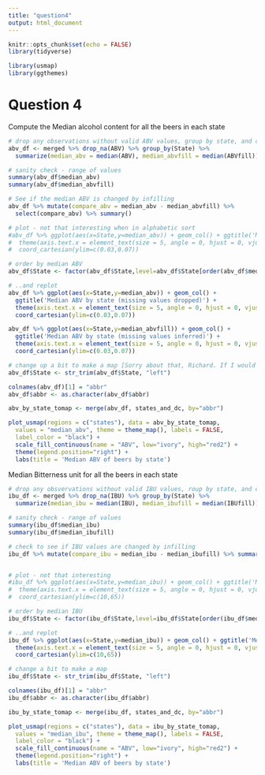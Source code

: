 ```yaml
---
title: "question4"
output: html_document
---
```


```r
knitr::opts_chunk$set(echo = FALSE)
library(tidyverse)

library(usmap)
library(ggthemes)

```

# Question 4
Compute the Median alcohol content for all the beers in each state
```r
# drop any observations without valid ABV values, group by state, and compute the median
abv_df <- merged %>% drop_na(ABV) %>% group_by(State) %>% 
  summarize(median_abv = median(ABV), median_abvfill = median(ABVfill)) 

# sanity check - range of values
summary(abv_df$median_abv)
summary(abv_df$median_abvfill)

# See if the median ABV is changed by infilling
abv_df %>% mutate(compare_abv = median_abv - median_abvfill) %>% 
  select(compare_abv) %>% summary()

# plot - not that interesting when in alphabetic sort
#abv_df %>% ggplot(aes(x=State,y=median_abv)) + geom_col() + ggtitle('Median ABV by state') +
#  theme(axis.text.x = element_text(size = 5, angle = 0, hjust = 0, vjust = 0, face = "plain")) +
#  coord_cartesian(ylim=c(0.03,0.07))

# order by median ABV
abv_df$State <- factor(abv_df$State,level=abv_df$State[order(abv_df$median_abv,decreasing=TRUE)])

# ..and replot
abv_df %>% ggplot(aes(x=State,y=median_abv)) + geom_col() + 
  ggtitle('Median ABV by state (missing values dropped)') +
  theme(axis.text.x = element_text(size = 5, angle = 0, hjust = 0, vjust = 0, face = "plain")) +
  coord_cartesian(ylim=c(0.03,0.07))

abv_df %>% ggplot(aes(x=State,y=median_abvfill)) + geom_col() + 
  ggtitle('Median ABV by state (missing values inferred)') +
  theme(axis.text.x = element_text(size = 5, angle = 0, hjust = 0, vjust = 0, face = "plain")) +
  coord_cartesian(ylim=c(0.03,0.07))

# change up a bit to make a map [Sorry about that, Richard. If I would have been thinking a little more strategically, I would have set up the mapping bits to be a little more user friendly. - Steve]
abv_df$State <- str_trim(abv_df$State, "left")

colnames(abv_df)[1] = "abbr"
abv_df$abbr <- as.character(abv_df$abbr)

abv_by_state_tomap <- merge(abv_df, states_and_dc, by="abbr")

plot_usmap(regions = c("states"), data = abv_by_state_tomap,
  values = "median_abv", theme = theme_map(), labels = FALSE,
  label_color = "black") +
  scale_fill_continuous(name = "ABV", low="ivory", high="red2") +
  theme(legend.position="right") +
  labs(title = 'Median ABV of beers by state')

```

Median Bitterness unit for all the beers in each state
```r
# drop any obsvervations without valid IBU values, roup by state, and compute the median
ibu_df <- merged %>% drop_na(IBU) %>% group_by(State) %>% 
  summarize(median_ibu = median(IBU), median_ibufill = median(IBUfill)) 

# sanity check - range of values
summary(ibu_df$median_ibu)
summary(ibu_df$median_ibufill)

# check to see if IBU values are changed by infilling
ibu_df %>% mutate(compare_ibu = median_ibu - median_ibufill) %>% summary()


# plot - not that interesting
#ibu_df %>% ggplot(aes(x=State,y=median_ibu)) + geom_col() + ggtitle('Median IBU by state') +
#  theme(axis.text.x = element_text(size = 5, angle = 0, hjust = 0, vjust = 0, face = "plain")) +
#  coord_cartesian(ylim=c(10,65))

# order by median IBU
ibu_df$State <- factor(ibu_df$State,level=ibu_df$State[order(ibu_df$median_ibu,decreasing=TRUE)])

# ..and replot
ibu_df %>% ggplot(aes(x=State,y=median_ibu)) + geom_col() + ggtitle('Median IBU by state') +
  theme(axis.text.x = element_text(size = 5, angle = 0, hjust = 0, vjust = 0, face = "plain")) + 
  coord_cartesian(ylim=c(10,65))

# change a bit to make a map
ibu_df$State <- str_trim(ibu_df$State, "left")

colnames(ibu_df)[1] = "abbr"
ibu_df$abbr <- as.character(ibu_df$abbr)

ibu_by_state_tomap <- merge(ibu_df, states_and_dc, by="abbr")

plot_usmap(regions = c("states"), data = ibu_by_state_tomap,
  values = "median_ibu", theme = theme_map(), labels = FALSE,
  label_color = "black") +
  scale_fill_continuous(name = "ABV", low="ivory", high="red2") +
  theme(legend.position="right") +
  labs(title = 'Median ABV of beers by state')
```























